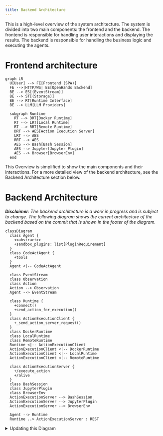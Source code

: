 ```yaml
---
title: Backend Architecture
---
```



This is a high-level overview of the system architecture. The system is divided into two main components: the frontend and the backend. The frontend is responsible for handling user interactions and displaying the results. The backend is responsible for handling the business logic and executing the agents.

# Frontend architecture

```mermaid
graph LR
  U[User] --> FE[Frontend (SPA)]
  FE -->|HTTP/WS| BE[OpenHands Backend]
  BE --> ES[(EventStream)]
  BE --> ST[(Storage)]
  BE --> RT[Runtime Interface]
  BE --> LLM[LLM Providers]

  subgraph Runtime
    RT --> DRT[Docker Runtime]
    RT --> LRT[Local Runtime]
    RT --> RRT[Remote Runtime]
    DRT --> AES[Action Execution Server]
    LRT --> AES
    RRT --> AES
    AES --> Bash[Bash Session]
    AES --> Jupyter[Jupyter Plugin]
    AES --> Browser[BrowserEnv]
  end
```

This Overview is simplified to show the main components and their interactions. For a more detailed view of the backend architecture, see the Backend Architecture section below.

# Backend Architecture

_**Disclaimer**: The backend architecture is a work in progress and is subject to change. The following diagram shows the current architecture of the backend based on the commit that is shown in the footer of the diagram._

```mermaid
classDiagram
  class Agent {
    <<abstract>>
    +sandbox_plugins: list[PluginRequirement]
  }
  class CodeActAgent {
    +tools
  }
  Agent <|-- CodeActAgent

  class EventStream
  class Observation
  class Action
  Action --> Observation
  Agent --> EventStream

  class Runtime {
    +connect()
    +send_action_for_execution()
  }
  class ActionExecutionClient {
    +_send_action_server_request()
  }
  class DockerRuntime
  class LocalRuntime
  class RemoteRuntime
  Runtime <|-- ActionExecutionClient
  ActionExecutionClient <|-- DockerRuntime
  ActionExecutionClient <|-- LocalRuntime
  ActionExecutionClient <|-- RemoteRuntime

  class ActionExecutionServer {
    +/execute_action
    +/alive
  }
  class BashSession
  class JupyterPlugin
  class BrowserEnv
  ActionExecutionServer --> BashSession
  ActionExecutionServer --> JupyterPlugin
  ActionExecutionServer --> BrowserEnv

  Agent --> Runtime
  Runtime ..> ActionExecutionServer : REST
```

<details>
  <summary>Updating this Diagram</summary>
  <div>
    The generation of the backend architecture diagram is partially automated.
    The diagram is generated from the type hints in the code using the py2puml
    tool. The diagram is then manually reviewed, adjusted and exported to PNG
    and SVG.

    ## Prerequisites

    - Running python environment in which openhands is executable
    (according to the instructions in the README.md file in the root of the repository)
    - [py2puml](https://github.com/lucsorel/py2puml) installed

## Steps

1.  We now maintain diagrams inline with Mermaid directly in this MDX. If regeneration is needed, update the Mermaid blocks below instead of PlantUML artifacts.

2.  Update the Mermaid diagrams in this file directly and review the diff to verify correctness. Keep class relationships concise and aligned with stable abstractions (agents, runtime client/server, plugins).


  </div>
</details>
